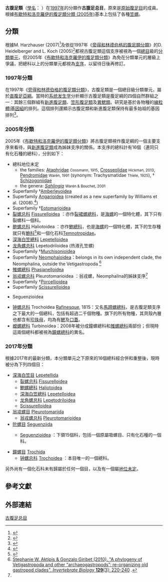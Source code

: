 {{distinguish|原始腹足類}}
{{Automatic Taxobox
| image = Turbo cornutus 1.jpg
| image_caption = [[角蝾螺|角蝾螺]] ''Turbo cornutus''
| image2 = Tegula pulligo.jpg
| image2_caption =''Tegula pulligo''
| status = 
| status_system = 
| taxon =Vetigastropoda
| authority=Salvini-Plawen, 1989
| synonyms =
| subdivision_ranks = [[總科|總科]]
| subdivision = [[#分類|見內文]]
}}

'''古腹足類'''（[[學名|學名]]：{{lang|la|Vetigastropoda}} ）在[[腹足纲分类表_(1997年)|1997年]]的分類作'''古腹足总目'''，原來是[[原始腹足目|原始腹足目]]的成員。根據[[布歇特和洛克羅伊的腹足類分類_(2005年)|布歇特和洛克羅伊的腹足類分類 (2005年)]]基本上包括了各種[[笠螺|笠螺]]。

==分類==
根據M. Harzhauser (2007)<ref name="Harzhauser 2007">{{cite journal | last1 = Harzhauser | first1 = M. | year = 2007 | title = Oligocene and Aquitanian gastropod faunas from the Sultanate of Oman and their biogeographic implications for the western Indo-Pacific | url = http://paleodb.org/cgi-bin/bridge.pl?action=displayReference&reference_no=25532 | journal = Palaeontographica Abteilung A | volume = 280 | issue =  | pages = 75–121 | access-date = 2018-06-02 | archive-date = 2013-10-02 | archive-url = https://web.archive.org/web/20131002102324/http://paleodb.org/cgi-bin/bridge.pl?action=displayReference&reference_no=25532 | dead-url = no }}</ref>及依從1997年《[[旁得和林德伯格的腹足類分類_(1997年)|旁得和林德伯格的腹足類分類]]》的D. Heidelberger and L. Koch (2005)<ref>{{cite journal | last1 = Heidelberger | first1 = D. | last2 = Koch | first2 = L. | year = 2005 | title = Gastropoda from the Givetian "Massenkalk" of Schwelm and Hohenlimburg (Saureland, Rheinsiches Schiefergebirge, Germany) | url = http://paleodb.org/cgi-bin/bridge.pl?action=displayReference&reference_no=13860 | journal = Geologica et Palaeontologica Sonderband | volume = 4 | issue =  | pages = 1–107 | access-date = 2018-06-02 | archive-date = 2013-10-02 | archive-url = https://web.archive.org/web/20131002101709/http://paleodb.org/cgi-bin/bridge.pl?action=displayReference&reference_no=13860 | dead-url = no }}</ref>都視古腹足類這個支序被視為一個[[總目|總目]]級的[[分類單元|分類單元]]，但2005年《[[布歇特和洛克羅伊的腹足類分類_(2005年)|布歇特和洛克羅伊的腹足類分類]]》為免在分類單元的層級上爭議，把總科以上的分類單元都視為[[支序|支序]]，以留待日後再修訂。

===1997年分類===
在1997年《[[旁得和林德伯格的腹足類分類_(1997年)|旁得和林德伯格的腹足類分類]]》，古腹足類是一個總目級分類單元，屬於[[直腹足亞綱|直腹足亞綱]]。當時的[[系统发生学|系统发生学]]分析顯示古腹足類是腹足綱的四個自然群組之一：其餘三個群組有[[新進腹足類|新進腹足類]]、[[笠形腹足類|笠形腹足類]]及[[異鰓類|異鰓類]]。研究是基於各物種的[[線粒體|線粒體]]l[[基因組|基因組]]的排列。這個排列還顯示古腹足類和新進腹足類保持有最多始祖的基因排列<ref name="evolution">{{cite journal | author=Grande C., Templado J. & Zardoya R.| title=Evolution of gastropod mitochondrial genome arrangements| journal=BMC Evolutionary Biology| year=2008| volume=8 | pmid=18302768 | pmc=2291457| doi=10.1186/1471-2148-8-61 | page=61 | issue=1}}</ref>。

===2005年分類===
2005年《[[布歇特和洛克羅伊的腹足類分類_(2005年)#古腹足類|布歇特和洛克羅伊的腹足類分類]]》將古腹足類視作腹足綱的一個主要支序來看待，與[[新進腹足類|新進腹足類]]成為姊妹支序的關係。本支序的總科計有16個（連同只有化石種的總科）{{r|WoRMS_156485_archive|Bouchet 2005}}，分別如下：
* 總科地位未定
** the families: [[Ataphridae|Ataphridae]] <small>Cossmann, 1915</small>, [[Crosseolidae|Crosseolidae]] <small>Hickman, 2013</small>, [[Pendromidae|Pendromidae]] <small>Warén, 1991</small> (synonym: Trachysmatidae <small>Thiele, 1925</small>), †  [[Schizogoniidae|Schizogoniidae]]
** the genera: ''[[Sahlingia_(gastropod)|Sahlingia]]'' <small>Warén & Bouchet, 2001</small>
*Superfamily †[[Amberleyoidea|Amberleyoidea]]
*Superfamily [[Angarioidea|Angarioidea]] (created as a new superfamily by Williams et al. (2008).<ref name="Williams 2008">{{cite journal | last1 = Williams | first1 = S. T. | last2 = Karube | first2 = S. | last3 = Ozawa | first3 = T. | year = 2008 | title = Molecular systematics of Vetigastropoda: Trochidae, Turbinidae and Trochoidea redefined | url = | journal = [[Zoologica_Scripta|Zoologica Scripta]] | volume = 37 | issue = 5| pages = 483–506 | doi = 10.1111/j.1463-6409.2008.00341.x }}</ref>)
*Superfamily †[[Eotomarioidea|Eotomarioidea]]
* [[裂螺总科|裂螺总科]] [[Fissurelloidea|Fissurelloidea]] {{small|Fleming, 1822}}：亦作[[裂裙螺總科|裂裙螺總科]]，是[[海螺|海螺]]的一個特化體，其下只有裂螺科一個科。
* [[鲍螺总科|鲍螺总科]] Haliotoidea {{small|[[康斯坦丁·萨缪尔·拉方斯克-舒马茨|Rafinesque]], 1815}}：亦作[[鮑總科|鮑總科]]，也是[[海螺|海螺]]的一個特化體，其下的生存種就只有[[鮑科|鮑科]]<ref>{{cite web |author=taxonomy |url=https://www.ncbi.nlm.nih.gov/Taxonomy/Browser/wwwtax.cgi?mode=Tree&id=216267&lvl=3&lin=f&keep=1&srchmode=1&unlock |title=ErrorTaxonomy object not found |publisher=Ncbi.nlm.nih.gov |date= |access-date=2013-09-28 |archive-date=2019-06-10 |archive-url=https://web.archive.org/web/20190610212304/https://www.ncbi.nlm.nih.gov/Taxonomy/Browser/wwwtax.cgi?mode=Tree&id=216267&lvl=3&lin=f&keep=1&srchmode=1&unlock |dead-url=no }}</ref>和一個化石科[[Temnotropidae|Temnotropidae]]。
* [[深海白笠總科|深海白笠總科]] [[Lepetelloidea|Lepetelloidea]]
* [[龙角螺总科|龙角螺总科]] Lepetodriloidea {{small|McLean, 1988}} (热液孔笠螺)
*Superfamily †[[Murchisonioidea|Murchisonioidea]]
*Superfamily [[Neomphaloidea|Neomphaloidea]]：belongs in its own independent clade, the Neomphalina, outside the Vetigastropoda <ref name="Aktipis">[https://edisciplinas.usp.br/pluginfile.php/130715/mod_resource/content/1/Aktipis%20%20Giribet,%202010.%20A%20phylogeny%20of%20Vetigastropoda%20and%20other%20archaeogastropods,%20re-organizing%20%20old%20gastropod%20clades.pdf Stephanie W. Aktipis & Gonzalo Giribet (2010). "A phylogeny of Vetigastropoda and other “archaeogastropods”: re-organizing old gastropod clades". ''Invertebrate Biology'' '''129'''(3): 220-240] {{Wayback|url=https://edisciplinas.usp.br/pluginfile.php/130715/mod_resource/content/1/Aktipis%20%20Giribet,%202010.%20A%20phylogeny%20of%20Vetigastropoda%20and%20other%20archaeogastropods,%20re-organizing%20%20old%20gastropod%20clades.pdf |date=20180225064941 }} {{doi|10.1111/j.1744-7410.2010.00198.x}}.</ref>
* [[雉螺總科|雉螺總科]] [[Phasianelloidea|Phasianelloidea]]
* [[翁戎螺总科|翁戎螺总科]] Pleurotomarioidea {{small|[[William_John_Swainson|Swainson]], 1840}}：翁戎螺，Neomphalina的姊妹支序<ref name="Aktipis" />
*Superfamily †[[Porcellioidea|Porcellioidea]]
*Superfamily [[Scissurelloidea|Scissurelloidea]]
* {{link-en|陀螺总科|Seguenzioidea}} Seguenzioidea {{small|Verrill, 1884}}
* [[钟螺总科|钟螺总科]] Trochoidea [[康斯坦丁·萨缪尔·拉方斯克-舒马茨|Rafinesque]], 1815：又名[[馬蹄螺總科|馬蹄螺總科]]，是古腹足類支序之下最大的一個總科，包括有超過二千個物種{{r|Williams 2012}}。旗下的所有物種，其貝殼內層也都含有[[珍珠母|珍珠母]]，均為有[[鰓|鰓]]及[[口蓋|口蓋]]{{r|WoRMS_156489}}。
*[[蠑螺總科|蠑螺總科]] Turbinoidea：2008年被分成鐘螺總科和[[雉螺總科|雉螺總科]]兩部份；但現時這兩個總科都被視為[[鐘螺總科|鐘螺總科]]的異名。

===2017年分類===
根據2017年的最新分類，本分類單元之下原來的16個總科經合併和重整後，現時被分為下列四個目{{r|WoRMS_156485}}：
* [[深海白笠目|深海白笠目]] [[Lepetellida|Lepetellida]]{{r|WoRMS_1052447}}
** [[裂螺总科|裂螺总科]] [[Fissurelloidea|Fissurelloidea]] {{small|Fleming, 1822}}{{r|WoRMS_156486}}
** [[鮑螺總科|鮑螺總科]] [[Haliotoidea|Haliotoidea]] {{small|Rafinesque, 1815}}
** [[深海白笠總科|深海白笠總科]] [[Lepetelloidea|Lepetelloidea]] {{small|Dall, 1882}}
** [[龙角螺总科|龙角螺总科]] [[Lepetodriloidea|Lepetodriloidea]] {{small|McLean, 1988}}
** [[Scissurelloidea|Scissurelloidea]] {{small|Gray, 1847}}
* [[翁戎螺目|翁戎螺目]] [[Pleurotomariida|Pleurotomariida]]
** [[翁戎螺总科|翁戎螺总科]] [[Pleurotomarioidea|Pleurotomarioidea]] {{small|Swainson, 1840}}
* [[陀螺目|陀螺目]] [[Seguenziida|Seguenziida]]
** {{link-en|陀螺总科|Seguenzioidea}} [[Seguenzioidea|Seguenzioidea]] {{small|Verrill, 1884}}：下領15個科，包括一個原屬吸螺目、只有化石種的一個科。
* [[鐘螺目|鐘螺目]] [[Trochida|Trochida]]
** [[钟螺总科|钟螺总科]] [[Trochoidea|Trochoidea]] {{small|[[康斯坦丁·萨缪尔·拉方斯克-舒马茨|Rafinesque]], 1815}}：本目唯一的一個總科。

另外尚有一個化石科未有歸屬於任何一個目，以及有一個屬[[地位未定|地位未定]]。

==參考文獻==
{{reflist |refs=
<ref name="Bouchet 2005">{{Bouchet 2005}}</ref>
<ref name="Williams 2012">{{cite journal
 |url=http://onlinelibrary.wiley.com/doi/10.1111/j.1463-6409.2012.00552.x
 |first=Suzanne T.
 |last=Williams
 |title=Advances in molecular systematics of the vetigastropod superfamily Trochoidea
 |journal=''[[Zoologica_Scripta|Zoologica Scripta]]''
 |volume=41
 |issue=6
 |pages=571–595
 |date=2012-06-19
 |access-date=2018-01-30
 |doi=10.1111/j.1463-6409.2012.00552.x
 |language=en
 |archive-date=2019-07-01
 |archive-url=https://web.archive.org/web/20190701160239/https://onlinelibrary.wiley.com/doi/10.1111/j.1463-6409.2012.00552.x
 |dead-url=no
 }}</ref>
<ref name="WoRMS_156485">{{WoRMS
 |id=156485 |title=Vetigastropoda
 |last=Gofas |first=S.
 |date=2009-04-13 |access-date=2018-01-30 }}</ref>
<ref name="WoRMS_156485_archive">{{WoRMS archive
 |id=156485 |title=Vetigastropoda |timestamp=20090413
 |last=Gofas |first=S.
 |date=2009-04-13 |access-date=2018-01-30 }}</ref>
<ref name="WoRMS_156486">{{WoRMS
 |id=156486 |title=Fissurelloidea
 |access-date=2018-01-30 }}</ref>
 <ref name="WoRMS_156489">{{WoRMS
 |id=156489
 |last=Gofas |first=S.
 |year=2013
 |title=Trochoidea
 |access-date=2018-01-30 }}</ref>
<ref name="WoRMS_1052447">{{WoRMS
 |id=1052447 |title=Lepetellida
 |last=Bouchet |first=Philippe |authorlink=菲利普·布歇特
 |date=2017-12-25 |access-date=2018-01-30 }}</ref>
}}

==外部連結==
{{Taxonbar}}
[[Category:古腹足总目|]]